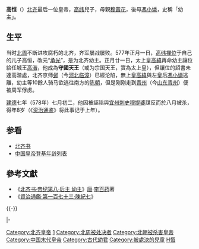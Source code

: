 {{Otheruses|subject=北齐皇帝|other=同名人物|高恒 (消歧义)}}
{{Emperorcn box|图像=
|名称=高恒
|姓名=高恒
|庙号=
|谥号=
|陵墓=
|政权=[[北齐|北齐]]
|出生日期=570年
|逝世日期=577年或578年
|在位=577年
|年号=[[承光_(北齐)|承光]]：577年正月-三月
}}

'''高恒'''（{{bd|570年||570年代|577或578年|catIdx=G}}）[[北齐|北齐]]最后一位皇帝，[[高纬|高纬]]兒子，母親[[穆黃花|穆黃花]]，後母[[馮小憐|馮小憐]]，史稱「幼主」。

==生平==
当时[[北周|北周]]不断进攻腐朽的北齐，齐军屡战屡败。577年正月一日，[[高纬|高纬]][[禅位|禅位]]于自己的儿子高恒，改元“[[承光_(北齐)|承光]]”，是为北齐幼主。正月廿一日，太上皇[[高緯|高緯]]再命幼主讓位給任城王[[高湝|高湝]]，他成為'''守國天王'''（或为宗国天王，實為太上皇），但讓位的詔書未達高湝處，北齐京师[[邺|邺]]（今[[河北|河北]][[临漳|临漳]]）已經沦陷，無上皇[[高緯|高緯]]與左皇后[[馮小憐|馮小憐]]逃離，幼主等10餘人骑马欲逃往南方的[[南朝陈|陈朝]]，但是刚刚走到[[青州_(古代)|青州]]（今[[山东|山东]][[青州|青州]]）便被周军俘虏。

[[建德_(北周)|建德]]七年（578年）七月初二，他因被誣陷與[[宜州|宜州]][[刺史|刺史]][[穆提婆|穆提婆]]謀反而於八月被杀，得年8岁（《[[资治通鉴|资治通鉴]]》将此事记于上年）。

{{Ahnentafel top}}<center>
{{ahnentafel-compact5
|boxstyle_1=background-color: #ffff00;
|boxstyle_2=background-color: #ffff40;
|boxstyle_3=background-color: #ffff80;
|boxstyle_4=background-color: #ffffC0;
|boxstyle_5=background-color: #ffffff;
|1=幼主高恒
|2='''父：'''無上皇[[齐后主|高緯]]
|3='''母：'''皇后[[穆邪利|穆邪利]]
|4='''祖父：'''世祖武成皇帝[[高湛|高湛]]
|5='''祖母：'''武成皇后[[胡皇后_(北齐武成帝)|胡氏]]
|6=
|7=
|8='''曾祖父：'''（追尊）高祖神武皇帝[[高歡|高歡]]
|9='''曾祖母：'''（追尊）武明皇后[[婁昭君|婁昭君]]
|10='''外曾祖父：'''（追封）安平王[[胡延之|胡延之]]
|11='''外曾祖母：'''盧氏
|12=
|13=
|14=
|15=
|16='''高祖父：'''（追尊）文穆皇帝[[高樹生|高樹生]]
|17='''高祖母：'''（追尊）文穆皇后[[韓期姬|韓期姬]]
|18='''外高祖父：'''（追封）太原王[[婁內干|婁內干]]
|19=
|20='''外高祖父：'''東平孝景公[[胡祥|胡祥]]
|21=
|22='''外高祖父：'''幽州刺史[[盧道約|盧道約]]
|23=
|24=
|25=
|26=
|27=
|28=
|29=
|30=
|31=
}}</center>
{{ahnentafel bottom}}

==参看==
*[[北齐书|北齐书]]
*[[中国皇帝登基年龄列表|中国皇帝登基年龄列表]]

==參考文獻==
{{refbegin}}
*《[[s:北齊書/卷8|北齐书·帝纪第八·后主 幼主]]》[[唐朝|唐]]·[[李百药|李百药]]著
*《[[s:資治通鑑/卷173|資治通鑑·第一百七十三·陳紀七]]》
{{refend}}

{{-}}

{{start box}}
{{s-off|[[中国华北|中国华北]]及[[华东|华东]]北部地区君主}}
{{s-before|父亲[[北齐后主|齐后主]]|[[高纬|高纬]]|rows = 2}}
{{s-tul|华北及华东北部君主}}
{{s-after|[[北周武帝|北周武帝]]|宇文邕}}
|-
{{s-tul|[[南北朝|北朝]] · [[南北朝君主列表#北齐|北齐皇帝]]|577年}}
{{s-after|叔祖[[高湝|任城王]]|[[高湝|高湝]](未即位)}}
{{end box}}


{{北齐皇帝}}
{{DEFAULTSORT:G高恆}}
[[Category:北齐皇帝|Category:北齐皇帝]]
[[Category:齐后主皇子|1]]
[[Category:北周被处决者|Category:北周被处决者]]
[[Category:北朝被杀害皇帝|Category:北朝被杀害皇帝]]
[[Category:中国末代皇帝|Category:中国末代皇帝]]
[[Category:古代幼君|Category:古代幼君]]
[[Category:被處決的兒童|Category:被處決的兒童]]
[[Category:高姓|H恆]]